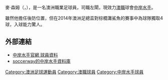 {{Infobox football biography
| name                = Matt Sim
| fullname            = Matthew Sim
| birth_date          = {{birth date and age|df=yes|1988|4|18}}
| birth_place         = [[悉尼|悉尼]], [[澳洲|澳洲]]
| height              = {{height|m=1.77}}
| position            = [[中場_(足球)|Left 中場]] / [[後衛_(足球)|左閘]]
| currentclub         = [[中岸水手|中岸水手]]
| clubnumber          = 15
| youthyears1         = 2009–2010
| youthclubs1         = {{ALeague NUJ}}
| years1              = 2010–2013 | caps1 =   | goals1  = 14| clubs1 = [[Manly_United足球會|Manly United]]
| years2              = 2014      | caps2 = 0 | goals2  = 0 | clubs2 = [[Sutherland_Sharks足球會|Sutherland Sharks]]
| years3              = 2014      | caps3 = 4 | goals3  = 0 | clubs3 = → [[中岸水手|中岸水手]] (loan)
| years4              = 2014–     | caps4 = 3 | goals4  = 0 | clubs4 = [[中岸水手|中岸水手]]
| nationalyears1      = 
| nationalteam1       = 
| nationalcaps1       = 
| nationalgoals1      = 
| club-update         = 2 November 2014
| nationalteam-update = 
}}

麥·森姆（{{lang-en|Matt Sim}}，{{bd|1988年|4月18日}}），是一名澳洲職業足球員，司職左閘，現效力[[澳職|澳職]]球會[[中岸水手|中岸水手]]。

雖然他擔任後防位置，但在2014年澳洲足總盃對棕櫚灘鯊魚的賽事中為球隊獨取4球，入球能力驚人。

==外部連結==
*[http://www.ccmariners.com.au/team/a_league 中岸水手官網 球員資料]{{Wayback|url=http://www.ccmariners.com.au/team/a_league |date=20150325111232 }}
*[http://uk.soccerway.com/teams/australia/central-coast-mariners-fc/4317/ soccerway的中岸水手資料庫]{{Wayback|url=http://uk.soccerway.com/teams/australia/central-coast-mariners-fc/4317/ |date=20150313191456 }}

{{DEFAULTSORT:Sim, Matt}}
[[Category:澳洲足球運動員|Category:澳洲足球運動員]]
[[Category:澳職球員|Category:澳職球員]]
[[Category:中岸水手球員|Category:中岸水手球員]]


{{fbr-stub}}